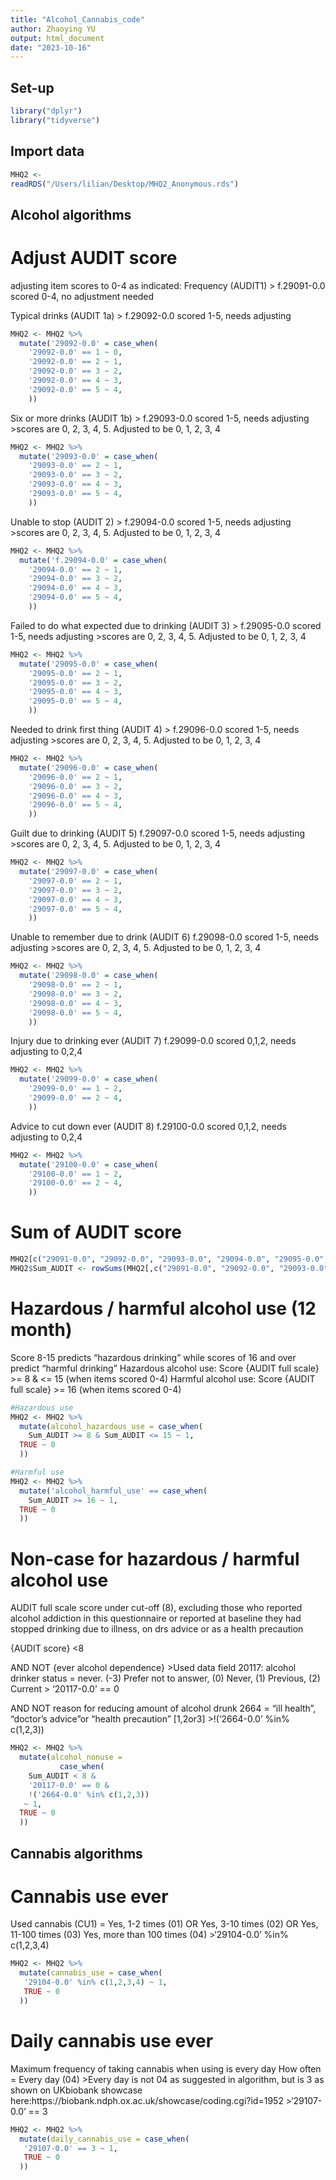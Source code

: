 ```yaml
---
title: "Alcohol_Cannabis_code"
author: Zhaoying YU
output: html_document
date: "2023-10-16"
---
```

## Set-up

```r
library("dplyr")
library("tidyverse")
```

## Import data
```r
MHQ2 <-
readRDS("/Users/lilian/Desktop/MHQ2_Anonymous.rds")
```

## Alcohol algorithms
# Adjust AUDIT score
adjusting item scores to 0-4 as indicated: 
Frequency (AUDIT1) > f.29091-0.0
scored 0-4, no adjustment needed 

Typical drinks (AUDIT 1a) > f.29092-0.0
scored 1-5, needs adjusting 

```r
MHQ2 <- MHQ2 %>%
  mutate('29092-0.0' = case_when(
    '29092-0.0' == 1 ~ 0,
    '29092-0.0' == 2 ~ 1,
    '29092-0.0' == 3 ~ 2,
    '29092-0.0' == 4 ~ 3,
    '29092-0.0' == 5 ~ 4,
    ))
```

Six or more drinks (AUDIT 1b) > f.29093-0.0
scored 1-5, needs adjusting 
>scores are 0, 2, 3, 4, 5. Adjusted to be 0, 1, 2, 3, 4

```r
MHQ2 <- MHQ2 %>%
  mutate('29093-0.0' = case_when(
    '29093-0.0' == 2 ~ 1,
    '29093-0.0' == 3 ~ 2,
    '29093-0.0' == 4 ~ 3,
    '29093-0.0' == 5 ~ 4,
    ))
```

Unable to stop (AUDIT 2) > f.29094-0.0
scored 1-5, needs adjusting
>scores are 0, 2, 3, 4, 5. Adjusted to be 0, 1, 2, 3, 4

```r
MHQ2 <- MHQ2 %>%
  mutate('f.29094-0.0' = case_when(
    '29094-0.0' == 2 ~ 1,
    '29094-0.0' == 3 ~ 2,
    '29094-0.0' == 4 ~ 3,
    '29094-0.0' == 5 ~ 4,
    ))
```


Failed to do what expected due to drinking (AUDIT 3) > f.29095-0.0
scored 1-5, needs adjusting
>scores are 0, 2, 3, 4, 5. Adjusted to be 0, 1, 2, 3, 4

```r
MHQ2 <- MHQ2 %>%
  mutate('29095-0.0' = case_when(
    '29095-0.0' == 2 ~ 1,
    '29095-0.0' == 3 ~ 2,
    '29095-0.0' == 4 ~ 3,
    '29095-0.0' == 5 ~ 4,
    ))
```

Needed to drink first thing (AUDIT 4) > f.29096-0.0
scored 1-5, needs adjusting 
>scores are 0, 2, 3, 4, 5. Adjusted to be 0, 1, 2, 3, 4

```r
MHQ2 <- MHQ2 %>%
  mutate('29096-0.0' = case_when(
    '29096-0.0' == 2 ~ 1,
    '29096-0.0' == 3 ~ 2,
    '29096-0.0' == 4 ~ 3,
    '29096-0.0' == 5 ~ 4,
    ))
```

Guilt due to drinking (AUDIT 5) f.29097-0.0
scored 1-5, needs adjusting
>scores are 0, 2, 3, 4, 5. Adjusted to be 0, 1, 2, 3, 4

```r
MHQ2 <- MHQ2 %>%
  mutate('29097-0.0' = case_when(
    '29097-0.0' == 2 ~ 1,
    '29097-0.0' == 3 ~ 2,
    '29097-0.0' == 4 ~ 3,
    '29097-0.0' == 5 ~ 4,
    ))
```

Unable to remember due to drink (AUDIT 6) f.29098-0.0
scored 1-5, needs adjusting
>scores are 0, 2, 3, 4, 5. Adjusted to be 0, 1, 2, 3, 4

```r
MHQ2 <- MHQ2 %>%
  mutate('29098-0.0' = case_when(
    '29098-0.0' == 2 ~ 1,
    '29098-0.0' == 3 ~ 2,
    '29098-0.0' == 4 ~ 3,
    '29098-0.0' == 5 ~ 4,
    ))
```

Injury due to drinking ever (AUDIT 7) f.29099-0.0
scored 0,1,2, needs adjusting to 0,2,4 

```r
MHQ2 <- MHQ2 %>%
  mutate('29099-0.0' = case_when(
    '29099-0.0' == 1 ~ 2,
    '29099-0.0' == 2 ~ 4,
    ))
```

Advice to cut down ever (AUDIT 8) f.29100-0.0
scored 0,1,2, needs adjusting to 0,2,4

```r
MHQ2 <- MHQ2 %>%
  mutate('29100-0.0' = case_when(
    '29100-0.0' == 1 ~ 2,
    '29100-0.0' == 2 ~ 4,
    ))
```

# Sum of AUDIT score

```r
MHQ2[c("29091-0.0", "29092-0.0", "29093-0.0", "29094-0.0", "29095-0.0", "29096-0.0", "29097-0.0", "29098-0.0", "29099-0.0", "29100-0.0")] <- lapply(MHQ2[c("29091-0.0", "29092-0.0", "29093-0.0", "29094-0.0", "29095-0.0", "29096-0.0", "29097-0.0", "29098-0.0", "29099-0.0", "29100-0.0")], as.numeric)
MHQ2$Sum_AUDIT <- rowSums(MHQ2[,c("29091-0.0", "29092-0.0", "29093-0.0", "29094-0.0", "29095-0.0", "29096-0.0", "29097-0.0", "29098-0.0", "29099-0.0", "29100-0.0")], na.rm = TRUE)
```

# Hazardous / harmful alcohol use (12 month) 
Score 8-15 predicts “hazardous drinking” while scores of 16 and over predict “harmful drinking” 
Hazardous alcohol use: Score {AUDIT full scale} >= 8 & <= 15 (when items scored 0-4) 
Harmful alcohol use: Score {AUDIT full scale} >= 16 (when items scored 0-4) 

```r
#Hazardous use
MHQ2 <- MHQ2 %>%
  mutate(alcohol_hazardous_use = case_when(
    Sum_AUDIT >= 8 & Sum_AUDIT <= 15 ~ 1,
  TRUE ~ 0
  ))

#Harmful use
MHQ2 <- MHQ2 %>%
  mutate('alcohol_harmful_use' == case_when(
    Sum_AUDIT >= 16 ~ 1,
  TRUE ~ 0
  ))
```

# Non-case for hazardous / harmful alcohol use
AUDIT full scale score under cut-off (8), excluding those who reported alcohol addiction in this questionnaire or reported at baseline they had stopped drinking due to illness, on drs advice or as a health precaution

{AUDIT score} <8

AND 
NOT {ever alcohol dependence} 
>Used data field 20117: alcohol drinker status = never. (-3) Prefer not to answer, (0) Never, (1) Previous, (2) Current
> '20117-0.0' == 0 

AND 
NOT reason for reducing amount of alcohol drunk 2664 = “ill health”, “doctor’s advice”or “health precaution” [1,2or3]
>!('2664-0.0' %in% c(1,2,3))

```r
MHQ2 <- MHQ2 %>%
  mutate(alcohol_nonuse = 
           case_when(
    Sum_AUDIT < 8 &
    '20117-0.0' == 0 &
    !('2664-0.0' %in% c(1,2,3))
   ~ 1,
  TRUE ~ 0
  ))
```


## Cannabis algorithms
# Cannabis use ever
Used cannabis (CU1) = Yes, 1-2 times (01) OR Yes, 3-10 times (02) OR Yes, 11-100 times (03) Yes, more than 100 times (04)
>'29104-0.0' %in% c(1,2,3,4)

```r
MHQ2 <- MHQ2 %>%
  mutate(cannabis_use = case_when(
   '29104-0.0' %in% c(1,2,3,4) ~ 1,
   TRUE ~ 0
  ))
```

# Daily cannabis use ever 
Maximum frequency of taking cannabis when using is every day
How often = Every day (04) 
>Every day is not 04 as suggested in algorithm, but is 3 as shown on UKbiobank showcase here:https://biobank.ndph.ox.ac.uk/showcase/coding.cgi?id=1952
>'29107-0.0' == 3

```r
MHQ2 <- MHQ2 %>%
  mutate(daily_cannabis_use = case_when(
   '29107-0.0' == 3 ~ 1,
   TRUE ~ 0
  ))
```